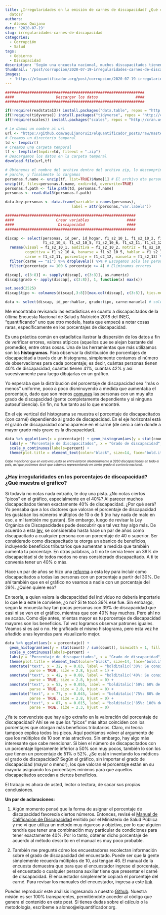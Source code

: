 ```yaml
---
title: ¿Irregularidades en la emisión de carnés de discapacidad? ¿Qué cuentan los
  datos?
authors:
  - Alonso Quijano
date: '2020-07-19'
slug: irregularidades-carnes-de-discapacidad
categories:
  - Corrupción
  - Salud
tags:
  - Gobierno
  - Discapacidad
description: 'Según una encuesta nacional, muchos discapacitados tienen exactamente 40% de discapacidad. Revisé el manual de calificación de la discapacidad y es que tantas personas tengan exactamente 40%. Por sorpresa, 40% de discapacidad era el porcentaje mínimo para obtener beneficios tributarios.'
thumbnail: '/post/corrupcion/2020-07-19-irregularidades-carnes-de-discapacidad.png'
images: 
  - 'https://elquantificador.org/post/corrupcion/2020-07-19-irregularidades-carnes-de-discapacidad.png'
---
```

```r
###############################################################
####                   Descargar los datos                 ####
###############################################################

if(!require(readstata13)) install.packages("data.table", repos = "http://cran.us.r-project.org")
if(!require(tidyverse)) install.packages("tidyverse", repos = "http://cran.us.r-project.org")
if(!require(scales)) install.packages("scales", repos = "http://cran.us.r-project.org")

# Le damos un nombre al url
url <- "https://github.com/aquijanoruiz/elquantificador_posts/raw/master/economia/2020-07-03-ecuatorianos-mas-altos-ganan-mas/1_BDD_ENS2018_f1_personas.dta.zip"
# Creamos un directorio temporal
td <- tempdir()
# Creamos una carpeta temporal
tf <- tempfile(tmpdir=td, fileext = ".zip")
# Descargamos los datos en la carpeta temporal
download.file(url,tf)

# Obtenemos el nombre del archivo dentro del archivo zip, lo descomprimimos (unzip), obtenemos el nombre del 
# parche, y finalmente lo cargamos
personas.f.name <- unzip(tf, list=TRUE)$Name[1] # El archivo dta personas es el primero
unzip(tf, files=personas.f.name, exdir=td, overwrite=TRUE)
personas.f.path <- file.path(td, personas.f.name)
personas <- read.dta13(personas.f.path)

data.key.personas <- data.frame(variable = names(personas), 
                              label = attr(personas,"var.labels"))

###########################################################
####                   Crear variables                 ####
####                    Discapacidad                   ####
###########################################################

discap <- select(personas, id_per, id_hogar, f1_s2_10_1, f1_s2_10_2, f1_s2_10_3, 
                 f1_s2_10_4, f1_s2_10_5, f1_s2_10_6, f1_s2_11, f1_s2_12, f1_s2_13) %>%
  rename(visual = f1_s2_10_1, auditiva = f1_s2_10_2, motriz = f1_s2_10_3, 
         cognitiva = f1_s2_10_4, banarse = f1_s2_10_5, hablar = f1_s2_10_6,
         carne = f1_s2_11, porcentaje = f1_s2_12, manuela = f1_s2_13) %>% 
  filter(carne == "si") %>% droplevels() %>% # Escogemos solo las peronas con carné de discapacidad
  filter(porcentaje <= 100 & porcentaje >= 4) # Eliminamos errores

discap[, c(3:8)] <- sapply(discap[, c(3:8)], as.numeric)
discap$grado <- apply(discap[, c(3:8)], 1, function(x) max(x))

set.seed(2525)
discap$tipo <- colnames(discap[,3:8])[max.col(discap[, c(3:8)], ties.method="random")]

data <- select(discap, id_per:hablar, grado:tipo, carne:manuela) # solo reorganizamos las columnas
```

Me encontraba revisando las estadísticas en cuanto a discapacitados de la última Encuesta Nacional de Salud y Nutrición 2018 del INEC, “quantificando” uno que otro modelo, hasta que empecé a notar cosas raras, específicamente en los porcentajes de discapacidad. 

Es una práctica común en estadística ilustrar la dispersión de los datos a fin de verificar errores, valores atípicos (aquellos que se alejan bastante del promedio), entre otras cosas. Una de las herramientas que más utilizamos son los **histogramas**. Para observar la distribución de porcentajes de discapacidad a través de un histograma, simplemente contamos el número de observaciones para cada porcentaje; es decir, cuántas personas tienen 40% de discapacidad, cuantas tienen 41%, cuántas 42% y así sucesivamente para luego dibujarlas en un gráfico.

Yo esperaba que la distribución del porcentaje de discapacidad sea “más o menos” uniforme, poco a poco disminuyendo a medida que aumentaba el porcentaje, dado que son menos [comunes](https://www.cdc.gov/ncbddd/disabilityandhealth/features/key-findings-community-prevalence.html) las personas con un muy alto grado de discapacidad (gente completamente dependiente y si ninguna autosuficiencia). En fin, no fue tanto así lo que encontré.

En el eje vertical del histograma se muestra el porcentaje de discapacitados (con carné) dependiendo al grado de discapacidad. En el eje horizontal está el grado de discapacidad como aparece en el carné (de cero a cién donde a mayor grado más grave es la discapacidad).

```r
data %>% ggplot(aes(x = porcentaje)) + geom_histogram(aes(y = stat(count) / sum(count)), binwidth = 1, fill = "white", col = "black") +
  labs(y = "Porcentaje de discapacitados", x = "Grado de discapacidad", title = "Porcentaje de discapacitados de acuerdo al grado de discapacidad") +
  scale_y_continuous(labels=percent) +
  theme(plot.title = element_text(color="black", size=14, face="bold.italic")) 
```

<p style="line-height:80%"><font size="1"><i>Cabe mencionar que en esta encuesta se entrevistaron aleatoriamente a 3260 discapacitados en todo el país, así que podemos decir que estamos representando en cierto grado el contexto nacional.</i></font></p>

### ¿Hay irregularidades en los porcentajes de discapacidad? ¿Qué muestra el gráfico?

Si todavía no notas nada extraño, te doy una pista. ¿No notas ciertos “picos” en el gráfico, especialmente en el 40%? Al parecer muchos discapacitados tienen exactamente 40% de discapacidad. ¿Por qué será? Yo pensaba que a los doctores que valoran el porcentaje de discapacidad les gustaban los números múltiplos de 10 o de 5 (no hay nada de malo en eso, a mí también me gustan). Sin embargo, luego de revisar la Ley Orgánica de Discapacidades pude descubrir que tal vez hay algo más. De acuerdo a esta [ley](file:///Users/elocarinista/Downloads/REGLAMENTO%20A%20LA%20LEY%20ORG%C3%81NICA%20DE%20DISCAPACIDADES.pdf), se consideraba hasta hace un par de años como discapacitado a cualquier persona con un porcentaje de 40 o superior. Ser considerado como discapacitado te otorga un abanico de beneficios, incluyendo beneficios tributarios que aumentan a medida que también aumenta tu porcentaje. En otras palabras, a ti no te servía tener un 39% de discapacidad si de todos modos no eras considerado discapacitado. A ti te convenía tener un 40% o más.

Hace un par de años se hizo una [reforma](https://www.gob.ec/sites/default/files/regulations/2018-09/Documento_Reglamento-Ley-Organica-Discapacidades.pdf) a esta ley para incluir como discapacitados a todas las personas con un porcentaje a partir del 30%. De ahí también que en el gráfico no veamos a nadie con un porcentaje del 29%. ¿Quién quiere eso?

En teoría, a quien valora la discapacidad del individuo no debería importarle lo que le a este le conviene, ¿o no? Si te tocó 39% ese fue. Sin embargo, según la encuesta hay tan pocas personas con 39% de discapacidad que casi ni se ven en el gráfico, mientras que con 40% hay muchos. Pero ahí no se acaba. Como dije antes, mientas mayor es tu porcentaje de discapacidad mayores son los beneficios. Tal vez logramos observar patrones iguales. Veamos si es así o no. He graficado el mismo histograma, pero esta vez he añadido unas leyendas para visualizarlo mejor.

```r
data %>% ggplot(aes(x = porcentaje)) + 
  geom_histogram(aes(y = stat(count) / sum(count)), binwidth = 1, fill = "white", col = "black") +
  scale_y_continuous(labels=percent) +
  labs(y = "Porcentaje de discapacitados", x = "Grado de discapacidad", title = "Porcentaje de discapacitados de acuerdo al grado de discapacidad") +
  theme(plot.title = element_text(color="black", size=14, face="bold.italic")) + 
  annotate("text", x = 32, y = 0.03, label = "bolditalic('30%: Se considera \n discapacitado \n (desde 2017) \n 60% de exone- \n ración')", 
           parse = TRUE, size = 2.8, hjust = 1) + 
  annotate("text", x = 42, y = 0.08, label = "bolditalic('40%: Se considera \n discapacitado \n (hasta el 2017) \n 60% de exoneración')", 
           parse = TRUE, size = 2.8, hjust = 0) + 
  annotate("text", x = 52, y = 0.055, label = "bolditalic('50%: 60% de \n exoneración')", 
           parse = TRUE, size = 2.8, hjust = 0) + 
  annotate("text", x = 77, y = 0.045, label = "bolditalic('75%: 80% de \n exoneración')", 
           parse = TRUE, size = 2.8, hjust = 0) +
  annotate("text", x = 87, y = 0.015, label = "bolditalic('85%: 100% de \n exoneración')", 
           parse = TRUE, size = 2.3, hjust = 0)
```

¿Ya te convenciste que hay algo extraño en la valoración del porcentaje de discapacidad? Ahí se ve que los “picos” más altos coinciden con los porcentajes que otorgan más beneficios tributarios. Claro, mi teoría tampoco explica todos los picos. Aquí podríamos volver al argumento de que los múltiplos de 10 son más atractivos. Sin embargo, hay algo más interesante que cabe mencionar. Si bien el número de discapacitados con un porcentaje ligeramente inferior a 50% son muy pocos, también lo son los que tienen un porcentaje de 51% o 52%. ¿Se están inventando los médicos el grado de discapacidad? Según el gráfico, sin importar el grado de discapacidad (mayor o menor), los que valoran el porcentaje están en su mayoría asignando los porcentajes mínimos para que aquellos discapacitados accedan a ciertos beneficios.

El trabajo es ahora de usted, lector o lectora, de sacar sus propias conclusiones.

**Un par de aclaraciones:**

1. Algún momento pensé que la forma de asignar el porcentaje de discapacidad favorecía ciertos números. Entonces, revisé el [Manual de Calificación de Discapacidad](https://www.salud.gob.ec/wp-content/uploads/downloads/2018/12/Manual_Calificaci%C3%B3n-de_Discapacidad_2018.pdf) emitido por el Ministerio de Salud Pública y me vi que utiliza un método muy riguroso y objetivo, por lo que alguien tendría que tener una combinación muy particular de condiciones para tener exactamente 40%. Por lo tanto, obtener dicho porcentaje de acuerdo al método descrito en el manual es muy poco probable.

2. También me pregunté cómo los encuestadores recolectan información sobre el grado de discapacidad del encuestado. Puede ser que la gente simplemente recuerda múltiplos de 10, así tengan 46. El manual de la encuesta demuestra que para que el encuestador ingrese el porcentaje, el encuestado o cualquier persona auxiliar tiene que presentar el carné de discapacidad. El encuestador simplemente copiará el porcentaje del carné. Para revisar los manuales del encuestador, ingresa a este [link](https://www.ecuadorencifras.gob.ec/salud-salud-reproductiva-y-nutricion/).

Puedes reproducir este análisis ingresando a nuestro [Github](https://github.com/aquijanoruiz/elquantificador_posts/blob/master/corrupcion/2020-07-19-irregularidades-carnes-de-discapacidad.Rmd). Nuestra misión es ser 100% transparentes, permitiéndote acceder al código que genera el contenido en este post. Si tienes dudas sobre el cálculo o la metodología, escríbeme a alonso@elquantificador.org.